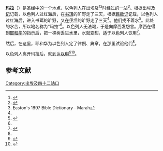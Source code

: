 '''玛拉'''（{{lang-he|מָרָה}}）是[[圣经|圣经]]中的一个地点，[[以色列人|以色列人]]在[[出埃及|出埃及]]<ref name="#1">{{bibleverse||出埃及记|15:23|}}</ref><ref name="#2">{{bibleverse||民数记|33:8|}}</ref>时经过的一站<ref>Easton's 1897 Bible Dictionary - Marah</ref>。根据[[出埃及记|出埃及记]]记载，以色列人过红海后，在[[书珥|书珥]]的旷野走了三天，根据[[民数记|民数记]]记载，以色列人过红海后，进入书珥的旷野，又在[[伊坦|伊坦]]的旷野走了三天<ref name="#2"/>。他们找不着水<ref>{{bibleverse||出埃及记|15:22|}}</ref>。此处的水苦，所以地名称为“玛拉”<ref name="#1"/>。以色列人无法喝，于是向摩西发怨言。摩西在得到[[耶和华|耶和华]]的指示后，把一棵树丢进水里，水就变甜，适于以色列人饮用<ref name="#3">{{bibleverse||出埃及记|15:25|}}</ref>。

然后，在这里，耶和华为以色列人定了律例、典章，在那里试验他们<ref name="#3"/>。

以色列人离开玛拉后，就到达[[以琳|以琳]]<ref>{{bibleverse||出埃及记|15:27|}}</ref><ref>{{bibleverse||民数记|33:9|}}</ref>。

==参考文献==
{{reflist}}
[[Category:出埃及四十二站口|Category:出埃及四十二站口]]